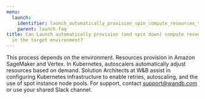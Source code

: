 ---
menu:
  launch:
    identifier: launch_automatically_provision_spin_compute_resources_target_environment
    parent: launch-faq
title: Can Launch automatically provision (and spin down) compute resources for me
  in the target environment?
---

This process depends on the environment. Resources provision in Amazon SageMaker and Vertex. In Kubernetes, autoscalers automatically adjust resources based on demand. Solution Architects at W&B assist in configuring Kubernetes infrastructure to enable retries, autoscaling, and the use of spot instance node pools. For support, contact support@wandb.com or use your shared Slack channel.